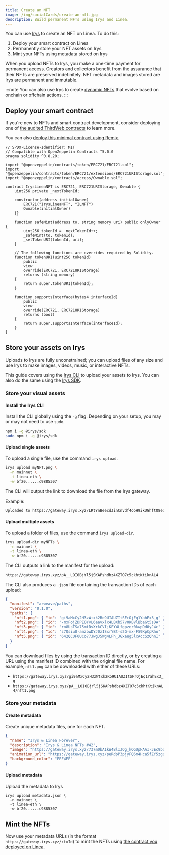 ```yaml
---
title: Create an NFT
image: /img/socialCards/create-an-nft.jpg
description: Build permanent NFTs using Irys and Linea.
---
```


You can use [Irys](developers/tooling/permanent-data/irys/overview.md) to  create an NFT on Linea. To do this:

1. Deploy your smart contract on Linea
2. Permanently store your NFT assets on Irys
3. Mint your NFTs using metadata stored on Irys

When you upload NFTs to Irys, you make a one-time payment for permanent access. Creators and
collectors benefit from the assurance that their NFTs are preserved indefinitely. NFT metadata and
images stored are Irys are permanent and immutable.

:::note
You can also use Irys to create [dynamic NFTs](./irys-dynamic-nfts) that evolve based on onchain or
offchain actions.
:::

## Deploy your smart contract

If you're new to NFTs and smart contract development, consider deploying
one of [the audited ThirdWeb contracts](/developers/quickstart/deploy-smart-contract/thirdweb) to learn more.

You can also [deploy this minimal contract using Remix](/developers/quickstart/deploy-smart-contract/remix).

```solidity
// SPDX-License-Identifier: MIT
// Compatible with OpenZeppelin Contracts ^5.0.0
pragma solidity ^0.8.20;

import "@openzeppelin/contracts/token/ERC721/ERC721.sol";
import "@openzeppelin/contracts/token/ERC721/extensions/ERC721URIStorage.sol";
import "@openzeppelin/contracts/access/Ownable.sol";

contract IrysLineaNFT is ERC721, ERC721URIStorage, Ownable {
    uint256 private _nextTokenId;

    constructor(address initialOwner)
        ERC721("IrysLineaNFT", "ILNFT")
        Ownable(initialOwner)
    {}

    function safeMint(address to, string memory uri) public onlyOwner {
        uint256 tokenId = _nextTokenId++;
        _safeMint(to, tokenId);
        _setTokenURI(tokenId, uri);
    }

    // The following functions are overrides required by Solidity.
    function tokenURI(uint256 tokenId)
        public
        view
        override(ERC721, ERC721URIStorage)
        returns (string memory)
    {
        return super.tokenURI(tokenId);
    }

    function supportsInterface(bytes4 interfaceId)
        public
        view
        override(ERC721, ERC721URIStorage)
        returns (bool)
    {
        return super.supportsInterface(interfaceId);
    }
}
```

## Store your assets on Irys

Uploads to Irys are fully unconstrained; you can upload files of any size and use Irys to make
images, videos, music, or interactive NFTs.

This guide covers using the [Irys CLI](/developers/tooling/permanent-data/irys/irys-quickstart#irys-cli) to
upload your assets to Irys. You can also do the same using the
[Irys SDK](/developers/tooling/permanent-data/irys/irys-quickstart#irys-sdk).

### Store your visual assets

#### Install the Irys CLI

Install the CLI globally using the `-g` flag. Depending on your setup, you may or may not need to use `sudo`.

```bash
npm i -g @irys/sdk
sudo npm i -g @irys/sdk
```

#### Upload single assets

To upload a single file, use the command `irys upload`.

```bash
irys upload myNFT.png \
  -n mainnet \
  -t linea-eth \
  -w bf20......c9885307
```

The CLI will output the link to download the file from the Irys gateway.

Example:

```bash
Uploaded to https://gateway.irys.xyz/LRtYnBeecdJinCnvdf4obH9ikUGhftO8e1ZDxKtNtHY
```

#### Upload multiple assets

To upload a folder of files, use the command `irys upload-dir`.

```bash
irys upload-dir myNFTs \
  -n mainnet \
  -t linea-eth \
  -w bf20......c9885307
```

The CLI outputs a link to the manifest for the upload:

```bash
https://gateway.irys.xyz/pA__LOI0BjYl5jSKAPshdbz4XZTO7c5ckhtKtiknAL4
```

The CLI also produces a `.json` file containing the transaction IDs of each upload:

```json
{
  "manifest": "arweave/paths",
  "version": "0.1.0",
  "paths": {
    "nft1.png": { "id": "gi9aMxCy2H3zWtxk2Ro9UIAUZItSFrOjEq1YahEx3_g" },
    "nft2.png": { "id": "-mxFojZDPEOYvL6aavxlx4LBXb57v0KBVlBbaGt5sDA" },
    "nft3.png": { "id": "ro8UsTSa75mtDvXrkCVIjKFYWLfgpzer0kwpDd0yJ4c" },
    "nft4.png": { "id": "z7QsiuU-amzbwDYJ0zISxrYBt-s2G-mx-FS9KpCpRho" },
    "nft5.png": { "id": "642QCUF0UCo77JwgJ5Wg4LPh_JGxaug5lxAccSzQhnI" }
  }
}
```

You can download files by using the transaction ID directly, or by creating a URL using the manifest
ID combined with the original file name. For example, `nft1.png` can be downloaded with either of these URLs:

- `https://gateway.irys.xyz/gi9aMxCy2H3zWtxk2Ro9UIAUZItSFrOjEq1YahEx3_g`
- `https://gateway.irys.xyz/pA__LOI0BjYl5jSKAPshdbz4XZTO7c5ckhtKtiknAL4/nft1.png`

### Store your metadata

#### Create metadata

Create unique metadata files, one for each NFT.

```json
{
  "name": "Irys & Linea Forever",
  "description": "Irys & Linea NFTs #42",
  "image": "https://gateway.irys.xyz/737m0bA1kW4BlIJOg_kOGUpHAAI-3Ec9bdo8S_xTFKI",
  "animation_url": "https://gateway.irys.xyz/peRdpP3pjyFQ6m4Hca5fZY5zgz7RSlE86j-_5BEwnW0",
  "background_color": "FEF4EE"
}
```

#### Upload metadata

Upload the metadata to Irys

```console
irys upload metadata.json \
  -n mainnet \
  -t linea-eth \
  -w bf20......c9885307
```

## Mint the NFTs

Now use your metadata URLs (in the format `https://gateway.irys.xyz/:txId`) to mint the NFTs
using [the contract you deployed on Linea](/developers/quickstart/deploy-smart-contract).
